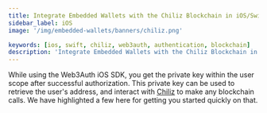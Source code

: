 ```yaml
---
title: Integrate Embedded Wallets with the Chiliz Blockchain in iOS/Swift Applications
sidebar_label: iOS
image: '/img/embedded-wallets/banners/chiliz.png'

keywords: [ios, swift, chiliz, web3auth, authentication, blockchain]
description: 'Integrate Embedded Wallets with the Chiliz Blockchain in iOS/Swift Applications | Embedded Wallets'
---
```



<SEO
  title="Integrate Embedded Wallets with the Chiliz Blockchain in iOS/Swift Applications"
  description="Integrate Embedded Wallets with the Chiliz Blockchain in iOS/Swift Applications | Embedded Wallets"
  image="https://docs.metamask.io/img/embedded-wallets/banners/chiliz.png"
  slug="/embedded-wallets/connect-blockchain/evm/chiliz/ios"
/>

While using the Web3Auth iOS SDK, you get the private key within the user scope after successful authorization. This private key can be used to retrieve the user's address, and interact with [Chiliz](https://chiliz.com) to make any blockchain calls. We have highlighted a few here for getting you started quickly on that.

<EVMInteraction />

